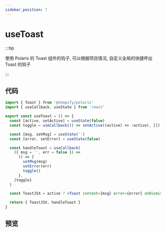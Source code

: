 ```yaml
---
sidebar_position: 7
---
```


# useToast

:::tip

使用 Polaris 的 Toast 组件的钩子, 可以根据项目情况, 自定义全局的快捷呼出 Toast 的钩子

:::

## 代码

```jsx title="src/hooks/useToast"
import { Toast } from '@shopify/polaris'
import { useCallback, useState } from 'react'

export const useToast = () => {
  const [active, setActive] = useState(false)
  const toggle = useCallback(() => setActive((active) => !active), [])

  const [msg, setMsg] = useState('')
  const [error, setError] = useState(false)

  const handleToast = useCallback(
    ({ msg = '', err = false }) =>
      () => {
        setMsg(msg)
        setError(err)
        toggle()
      },
    [toggle]
  )

  const ToastJSX = active ? <Toast content={msg} error={error} onDismiss={toggle} /> : null

  return { ToastJSX, handleToast }
}
```

## 预览


<EmbedSandBox src='https://codesandbox.io/embed/usetoast-m6fn9b?fontsize=14&hidenavigation=1&theme=dark'></EmbedSandBox>
